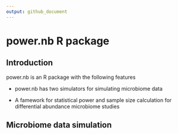 ```yaml
---
output: github_document
---
```


<!-- README.md is generated from README.Rmd. Please edit that file -->
# power.nb R package

## Introduction 
power.nb is an R package with the following features 

- power.nb has two simulators for simulating microbiome data

- A famework for statistical power and sample size calculation for differential abundance microbiome studies


## Microbiome data simulation 


